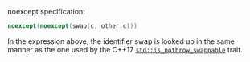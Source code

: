 noexcept specification:
```cpp
noexcept(noexcept(swap(c, other.c)))
```

In the expression above, the identifier swap is looked up in the same manner as the one used by the C++17 [`std::is_nothrow_swappable`](#) trait.
